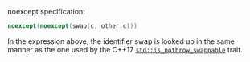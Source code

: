 noexcept specification:
```cpp
noexcept(noexcept(swap(c, other.c)))
```

In the expression above, the identifier swap is looked up in the same manner as the one used by the C++17 [`std::is_nothrow_swappable`](#) trait.
